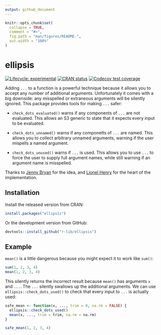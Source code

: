 ```yaml
---
output: github_document
---
```


<!-- README.md is generated from README.Rmd. Please edit that file -->

```r
knitr::opts_chunk$set(
  collapse = TRUE,
  comment = "#>",
  fig.path = "man/figures/README-",
  out.width = "100%"
)
```
# ellipsis

<!-- badges: start -->
[![Lifecycle: experimental](https://img.shields.io/badge/lifecycle-experimental-orange.svg)](https://www.tidyverse.org/lifecycle/#experimental)
[![CRAN status](https://www.r-pkg.org/badges/version/ellipsis)](https://cran.r-project.org/package=ellipsis)
[![Codecov test coverage](https://codecov.io/gh/r-lib/ellipsis/branch/master/graph/badge.svg)](https://codecov.io/gh/r-lib/ellipsis?branch=master)
<!-- badges: end -->

Adding `...` to a function is a powerful technique because it allows you to accept any number of additional arguments. Unfortunately it comes with a big downside: any misspelled or extraneous arguments will be silently ignored. This package provides tools for making `...` safer:

* `check_dots_evaluated()` warns if any components of `...` are not evaluated.
  This allows an S3 generic to state that it expects every input to be 
  evaluated.

* `check_dots_unnamed()` warns if any componetts of `...` are named. This
  allows you to collect arbitrary unnamed arguments, warning if the user
  mispells a named argument.

* `check_dots_unused()` warns if `...` is used. This allows you to use `...` to
  force the user to supply full argument names, while still warning if an
  argument name is misspelled.

Thanks to [Jenny Bryan](http://github.com/jennybc) for the idea, and [Lionel Henry](http://github.com/lionel-) for the heart of the implementation.

## Installation

Install the released version from CRAN:

```r
install.packages("ellipsis")
```

Or the development version from GitHub:

```r
devtools::install_github("r-lib/ellipsis")
```

## Example

`mean()` is a little dangerous because you might expect it to work like `sum()`:

```r
sum(1, 2, 3, 4)
mean(1, 2, 3, 4)
```

This silently returns the incorrect result because `mean()` has arguments `x` and `...`. The `...` silently swallows up the additional arguments. We can use `ellipsis::check_dots_used()` to check that every input to `...` is actually used:

```r
safe_mean <- function(x, ..., trim = 0, na.rm = FALSE) {
  ellipsis::check_dots_used()
  mean(x, ..., trim = trim, na.rm = na.rm)
}

safe_mean(1, 2, 3, 4)
```

